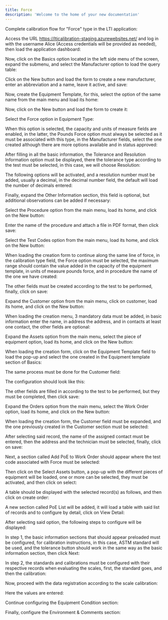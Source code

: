 ```yaml
---
title: Force
description: 'Welcome to the home of your new documentation'
---
```



Complete calibration flow for "Force" type in the LTI application:

Access the URL https://lticalibration-staging.azurewebsites.net/ and log in with the username Alice (Access credentials will be provided as needed), then load the application dashboard:


Now, click on the Basics option located in the left side menu of the screen, expand the submenu, and select the Manufacturer option to load the query table:


Click on the New button and load the form to create a new manufacturer, enter an abbreviation and a name, leave it active, and save:






Now, create the Equipment Template, for this, select the option of the same name from the main menu and load its home:


Now, click on the New button and load the form to create it:


Select the Force option in Equipment Type:



When this option is selected, the capacity and units of measure fields are enabled, in the latter, the Pounds Force option must always be selected as it must be associated with this type, in the Manufacturer fields, select the one created although there are more options available and in status approved:



After filling in all the basic information, the Tolerance and Resolution Information option must be displayed, there the tolerance type according to the test must be selected, in this case, we will choose Resolution:



The following options will be activated, and a resolution number must be added, usually a decimal, in the decimal number field, the default will load the number of decimals entered:



Finally, expand the Other Information section, this field is optional, but additional observations can be added if necessary:





Select the Procedure option from the main menu, load its home, and click on the New button:



Enter the name of the procedure and attach a file in PDF format, then click save:





Select the Test Codes option from the main menu, load its home, and click on the New button:

When loading the creation form to continue along the same line of force, in the calibration type field, the Force option must be selected, the maximum range should contain the value added in the capacity of the equipment template, in units of measure pounds force, and in procedure the name of the one we have created:



The other fields must be created according to the test to be performed, finally, click on save:



Expand the Customer option from the main menu, click on customer, load its home, and click on the New button:

When loading the creation menu, 3 mandatory data must be added, in basic information enter the name, in address the address, and in contacts at least one contact, the other fields are optional:







Expand the Assets option from the main menu, select the piece of equipment option, load its home, and click on the New button:

When loading the creation form, click on the Equipment Template field to load the pop-up and select the one created in the Equipment template section of Basics:



The same process must be done for the Customer field:



The configuration should look like this:



The other fields are filled in according to the test to be performed, but they must be completed, then click save:



Expand the Orders option from the main menu, select the Work Order option, load its home, and click on the New button:

When loading the creation form, the Customer field must be expanded, and the one previously created in the Customer section must be selected:



After selecting said record, the name of the assigned contact must be entered, then the address and the technician must be selected, finally, click on save:



Next, a section called Add PoE to Work Order should appear where the test code associated with Force must be selected:



Then click on the Select Assets button, a pop-up with the different pieces of equipment will be loaded, one or more can be selected, they must be activated, and then click on select:



A table should be displayed with the selected record(s) as follows, and then click on create order:



A new section called PoE List will be added, it will load a table with said list of records and to configure by detail, click on View Detail:



After selecting said option, the following steps to configure will be displayed:



In step 1, the basic information sections that should appear preloaded must be configured, for calibration instructions, in this case, ASTM standard will be used, and the tolerance button should work in the same way as the basic information section, then click Next:





In step 2, the standards and calibrations must be configured with their respective records when evaluating the scales, first, the standard goes, and then the calibration:




Now, proceed with the data registration according to the scale calibration:



Here the values are entered:



Continue configuring the Equipment Condition section:



Finally, configure the Environment & Comments section: